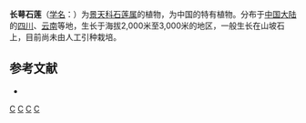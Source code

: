 {{Speciesbox 
| genus = Sinocrassula
| species = ambigua
| authority = (Praeg.) Berger
}}

'''长萼石莲'''（[[学名|学名]]：{{lang|la|''Sinocrassula ambigua''}}）为[[景天科|景天科]][[石莲属|石莲属]]的植物，为中国的特有植物。分布于[[中国大陆|中国大陆]]的[[四川|四川]]、[[云南|云南]]等地，生长于海拔2,000米至3,000米的地区，一般生长在山坡石上，目前尚未由人工引种栽培。

== 参考文献 ==
<div class="references-small">
* {{cite web| url =http://www.bioinfo.cn/db05/KmzwSpecies.php?action=view&id=5892| title =长萼石莲| work =《中国高等植物数据库全库》| publisher =中国科学院微生物研究所| author =昆明植物研究所| accessdate =2009-02-26| deadurl =yes| archiveurl =https://web.archive.org/web/20160305043943/http://www.bioinfo.cn/db05/KmzwSpecies.php?action=view&id=5892| archivedate =2016-03-05}}
</div>
{{Taxonbar|from=Q15232631}}

{{DEFAULTSORT:Sinocrassula ambigua}}
[[Category:石莲属|C]]
[[Category:中國特有植物|C]]
[[Category:四川植物|C]]
[[Category:云南植物|C]]